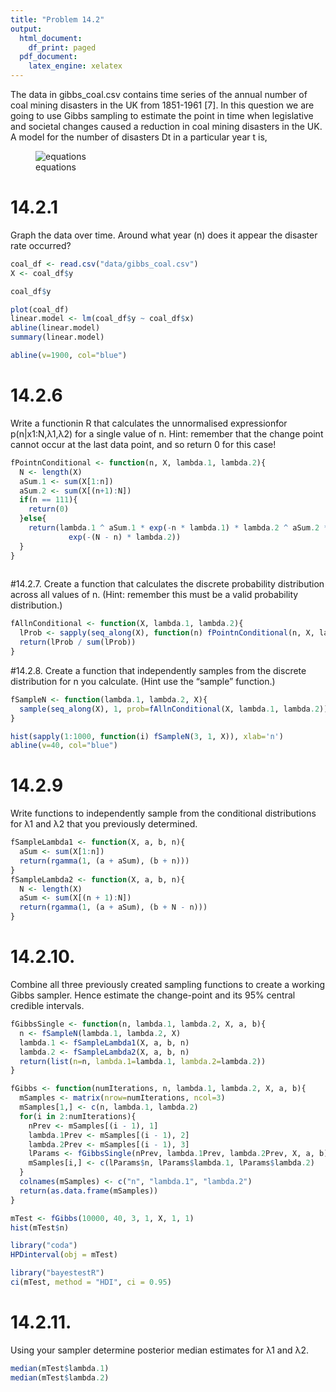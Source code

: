 ```yaml
---
title: "Problem 14.2"
output:
  html_document:
    df_print: paged
  pdf_document:
    latex_engine: xelatex
---
```


The data in gibbs_coal.csv contains time series of the annual number of coal mining disasters in the UK from 1851-1961 [7]. In this question we are going to use Gibbs sampling to estimate the point in time when legislative and societal changes caused a reduction in coal mining disasters in the UK.
A model for the number of disasters Dt in a particular year t is,

\centering
![equations](images/Equation_Problem_14_2.png)


# 14.2.1 
Graph the data over time. Around what year (n) does it appear the disaster rate occurred?

```r
coal_df <- read.csv("data/gibbs_coal.csv")
X <- coal_df$y
```

```r
coal_df$y
```

```r
plot(coal_df)
linear.model <- lm(coal_df$y ~ coal_df$x)
abline(linear.model)
summary(linear.model)

abline(v=1900, col="blue")
```

# 14.2.6
Write a functionin R that calculates the unnormalised expressionfor p(n|x1:N,λ1,λ2) for a single value of n. Hint: remember that the change point cannot occur at the last data point,
and so return 0 for this case!

```r
fPointnConditional <- function(n, X, lambda.1, lambda.2){
  N <- length(X)
  aSum.1 <- sum(X[1:n])
  aSum.2 <- sum(X[(n+1):N])
  if(n == 111){
    return(0)
  }else{
    return(lambda.1 ^ aSum.1 * exp(-n * lambda.1) * lambda.2 ^ aSum.2 *
             exp(-(N - n) * lambda.2))
  } 
}
  
```


#14.2.7. 
Create a function that calculates the discrete probability distribution across all values of n. (Hint: remember this must be a valid probability distribution.)

```r
fAllnConditional <- function(X, lambda.1, lambda.2){
  lProb <- sapply(seq_along(X), function(n) fPointnConditional(n, X, lambda.1, lambda.2))
  return(lProb / sum(lProb))
}

```

#14.2.8. 
Create a function that independently samples from the discrete distribution for n you calculate. (Hint use the “sample” function.)

```r
fSampleN <- function(lambda.1, lambda.2, X){
  sample(seq_along(X), 1, prob=fAllnConditional(X, lambda.1, lambda.2))
}
```




```r
hist(sapply(1:1000, function(i) fSampleN(3, 1, X)), xlab='n')
abline(v=40, col="blue")
```


# 14.2.9 
Write functions to independently sample from the conditional distributions for λ1 and λ2 that you previously determined.

```r
fSampleLambda1 <- function(X, a, b, n){
  aSum <- sum(X[1:n])
  return(rgamma(1, (a + aSum), (b + n)))
}
fSampleLambda2 <- function(X, a, b, n){
  N <- length(X)
  aSum <- sum(X[(n + 1):N])
  return(rgamma(1, (a + aSum), (b + N - n)))
}

```

# 14.2.10. 
Combine all three previously created sampling functions to create a working Gibbs sampler. Hence estimate the change-point and its 95% central credible intervals.

```r
fGibbsSingle <- function(n, lambda.1, lambda.2, X, a, b){
  n <- fSampleN(lambda.1, lambda.2, X)
  lambda.1 <- fSampleLambda1(X, a, b, n)
  lambda.2 <- fSampleLambda2(X, a, b, n)
  return(list(n=n, lambda.1=lambda.1, lambda.2=lambda.2))
}
```

```r
fGibbs <- function(numIterations, n, lambda.1, lambda.2, X, a, b){
  mSamples <- matrix(nrow=numIterations, ncol=3)
  mSamples[1,] <- c(n, lambda.1, lambda.2)
  for(i in 2:numIterations){
    nPrev <- mSamples[(i - 1), 1]
    lambda.1Prev <- mSamples[(i - 1), 2]
    lambda.2Prev <- mSamples[(i - 1), 3]
    lParams <- fGibbsSingle(nPrev, lambda.1Prev, lambda.2Prev, X, a, b)
    mSamples[i,] <- c(lParams$n, lParams$lambda.1, lParams$lambda.2)
  }
  colnames(mSamples) <- c("n", "lambda.1", "lambda.2")
  return(as.data.frame(mSamples))
}
```

```r
mTest <- fGibbs(10000, 40, 3, 1, X, 1, 1)
hist(mTest$n)
```
```r
library("coda")
HPDinterval(obj = mTest)
```
```r
library("bayestestR")
ci(mTest, method = "HDI", ci = 0.95)

```

# 14.2.11. 
Using your sampler determine posterior median estimates for λ1 and λ2.

```r
median(mTest$lambda.1)
median(mTest$lambda.2)
```

